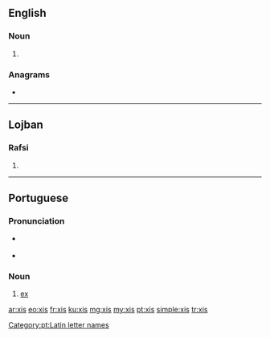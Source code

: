 ==English==

===Noun===
{{head|en|plural}}

# {{plural of|xi|lang=en}}

===Anagrams===
* {{l|en|six}}

----

==Lojban==

===Rafsi===
{{jbo-rafsi}}

# {{jbo-rafsi of|xriso}}

----

==Portuguese==

===Pronunciation===
* {{a|Brazil}} {{IPA|/ˈʃis/|lang=pt}}
* {{a|Portugal}} {{IPA|/ˈʃiʃ/|lang=pt}}

===Noun===
{{pt-noun|m|xis}}

# [[ex]] {{gloss|name of the letter X, x}}

[[Category:pt:Latin letter names]]

[[ar:xis]]
[[eo:xis]]
[[fr:xis]]
[[ku:xis]]
[[mg:xis]]
[[my:xis]]
[[pt:xis]]
[[simple:xis]]
[[tr:xis]]